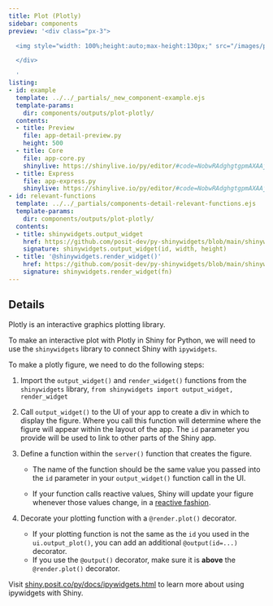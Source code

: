 ```yaml
---
title: Plot (Plotly)
sidebar: components
preview: '<div class="px-3">

  <img style="width: 100%;height:auto;max-height:130px;" src="/images/plotly.jpg">

  </div>

  '
listing:
- id: example
  template: ../../_partials/_new_component-example.ejs
  template-params:
    dir: components/outputs/plot-plotly/
  contents:
  - title: Preview
    file: app-detail-preview.py
    height: 500
  - title: Core
    file: app-core.py
    shinylive: https://shinylive.io/py/editor/#code=NobwRAdghgtgpmAXAAjFADugdOgnmAGlQGMB7CAFzkqVQEsZ1SAnC5dAG1Io9yzgAe6ZnADOo5FAnoBAHQgAzZqRjsoHeM3TUA5gFc6ECQyatkXKABMA+toj7Do+UpXJRAC0O5kJlmwCCmEQiUMQUdABucEQGzsqqHl4A7nSWOnAUxox+yKR6FOj51ilpGcHUlnDMxanpbMgAxAA8TfLyGOjWBsgAvMgGOFDp1gocBpYAFPLIM-10WIaFFNaiHKlVU5CyhMjbAHJ6MABGVbkKyEeO20QAjLcADPdEAEz3AJQE07N5BUUldZtONxth8Zs1WhA3m0IJVzqIqlFmBNFvkiD8lkR4eI6OQ3ogvjMAAIiGFVGqlerggnIWHsLgUCZ4xotamzdi6AxGXrmUhWWwcxyM1mzUTEKAUKhaencmRYTyiCikHTMWBTCBsjWzSziqAjFXwHp2BxGIgCHrbI6kSy4awwKSiaw6a7ICCXIw9FEULAQIXqzXIN5YPTobVUawcKC4H5q-0a8I8OA9EDbKgCCjbFDbAAKAvVAFl7c7tnJaPcsABWAC+nz9sZmuCgAjoDvjHET2wAwnlKNdhZqBI3m9ZW+2wAAhK3eAviZATHRQwh9gPQ2MiCh6Zjq0XiyVAyksiDtTDcwLoCYdLp0TEIqpQiA7MAUXDaWiPwQUMCVgC6QA
  - title: Express
    file: app-express.py
    shinylive: https://shinylive.io/py/editor/#code=NobwRAdghgtgpmAXAAjFADugdOgnmAGlQGMB7CAFzkqVQGJkAxASQA0BZAURQCU4B3AE4BLKsigBncRGScAHukFwJUjOgA6EYTHSlBFZOgA2pCkdxY4CpSvFT0czQDNBpGIahH4g9NQDmAK7CEFLauvrIJlAAJgD6vhCBwRLOru4SABbBuMhhegYAgphESlDEFMIAbnBEQaluyJnZ-MLRfnAUoTr5yKQBFOj9sS1tHSXU0XCCw63tBsh0ADyLmppqsUHIALzIQThQ7bFORkHRABSayFe7wljBgxSxEkatUxeQ6oTInwByATAAIymvScyAByU+RAAjNCAAywogAJlhAEoCJdrn0BkMRnN3sZTJ80VclisICjVhBJqCJFNqoIzvd+kQsQ8iLSVMJyCjEBirgABJRUqYzUbzUl85DUwwmChnHkLZaS66GfxBELbSKkGLxNXJeXK64SYhQChUHyyzUOLBZCQUUh+QSwC4yFVuq7RU1QI5O+BbBJJEJEORbT4A0jRXCxGCSCSxPyQ5AQcEhLZMihYCAG13ulFYALoT1UWJGKC4LEu93uipmOBbECfKhyCifFCfAAKepk7Fjic+jlosKwAFYAL7onNVq64KByYRxmtGOufADCfUokMN7rks-nsUXy7AACEIzke7Yzn4KYQt8gKRBb0oKAFBDJjabzQTxUqH9BMJqinQM51iCdk6Sme8vjAChcF8WhoKsCgwFHABdIA
- id: relevant-functions
  template: ../../_partials/components-detail-relevant-functions.ejs
  template-params:
    dir: components/outputs/plot-plotly/
  contents:
  - title: shinywidgets.output_widget
    href: https://github.com/posit-dev/py-shinywidgets/blob/main/shinywidgets/_shinywidgets.py#L58
    signature: shinywidgets.output_widget(id, width, height)
  - title: '@shinywidgets.render_widget()'
    href: https://github.com/posit-dev/py-shinywidgets/blob/main/shinywidgets/_shinywidgets.py#L213
    signature: shinywidgets.render_widget(fn)
---
```


:::{#example}
:::

:::{#relevant-functions}
:::

## Details

Plotly is an interactive graphics plotting library.

To make an interactive plot with Plotly in Shiny for Python, we will need to use the `shinywidgets` library to connect Shiny with `ipywidgets`.

To make a plotly figure, we need to do the following steps:

  1. Import the `output_widget()` and `render_widget()` functions from the `shinywidgets` library,
  `from shinywidgets import output_widget, render_widget`

  2. Call `output_widget()` to the UI of your app to create a div in which to display the figure. Where you call this function will determine where the figure will appear within the layout of the app. The `id` parameter you provide will be used to link to other parts of the Shiny app.

  3. Define a function within the `server()` function that creates the figure.

      - The name of the function should be the same value you passed into the `id` parameter in your `output_widget()` function call in the UI.

      - If your function calls reactive values, Shiny will update your figure whenever those values change, in a [reactive fashion](https://shiny.posit.co/py/docs/reactive-programming.html).

  4. Decorate your plotting function with a `@render.plot()` decorator.

        - If your plotting function is not the same as the `id` you used in the `ui.output_plot()`, you can add an additional `@output(id=...)` decorator.
        - If you use the `@output()` decorator, make sure it is __above__ the `@render.plot()` decorator.

 Visit [shiny.posit.co/py/docs/ipywidgets.html](https://shiny.posit.co/py/docs/ipywidgets.html) to learn more about using ipywidgets with Shiny.
